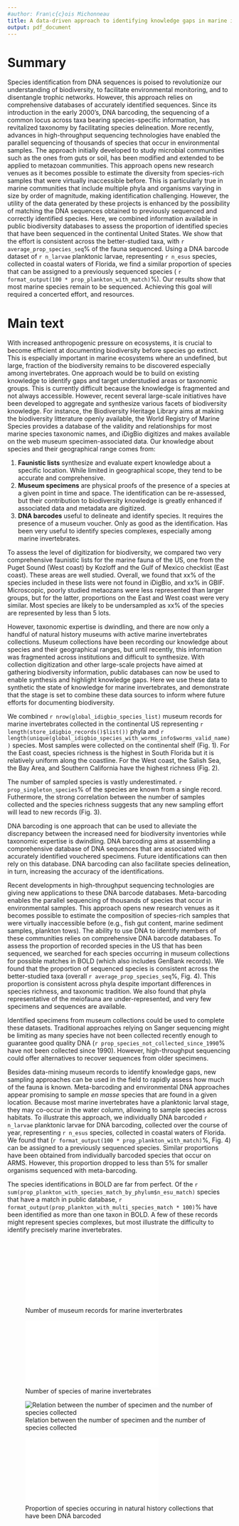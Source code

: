 ```yaml
---
#author: Fran\c{c}ois Michonneau
title: A data-driven approach to identifying knowledge gaps in marine invertebrates biodiversity
output: pdf_document
---
```



# Summary

Species identification from DNA sequences is poised to revolutionize our
understanding of biodiversity, to facilitate environmental monitoring, and to
disentangle trophic networks. However, this approach relies on comprehensive
databases of accurately identified sequences.  Since its introduction in the
early 2000's, DNA barcoding, the sequencing of a common locus across taxa
bearing species-specific information, has revitalized taxonomy by facilitating
species delineation. More recently, advances in high-throughput sequencing
technologies have enabled the parallel sequencing of thousands of species that
occur in environmental samples. The approach initially developed to study
microbial communities such as the ones from guts or soil, has been modified and
extended to be applied to metazoan communities. This approach opens new research
venues as it becomes possible to estimate the diversity from species-rich
samples that were virtually inaccessible before. This is particularly true in
marine communities that include multiple phyla and organisms varying in size by
order of magnitude, making identification challenging. However, the utility of
the data generated by these projects is enhanced by the possibility of matching
the DNA sequences obtained to previously sequenced and correctly identified
species. Here, we combined information available in public biodiversity
databases to assess the proportion of identified species that have been
sequenced in the continental United States. We show that the effort is
consistent across the better-studied taxa, with `r average_prop_species_seq`% of
the fauna sequenced. Using a DNA barcode dataset of `r n_larvae` planktonic
larvae, representing `r n_esus` species, collected in coastal waters of Florida,
we find a similar proportion of species that can be assigned to a previously
sequenced species ( `r format_output(100 * prop_plankton_with_match)`%).  Our
results show that most marine species remain to be sequenced. Achieving this
goal will required a concerted effort, and resources.


<!---
the content of insect traps, marine sediments, plankton
samples, or communities settling on artificial substratum. When applied to
metazoan communities, these sequencing approaches typically target the barcoding
gene and theefore has been dubbed "meta-barcoding". These applications are also
making the public databases for these DNA barcodes all the more valuable. To
deliver on the meta-barcoding promises, it is crucial to have comprehensive
taxonomic coverage represented in the DNA sequences public databases. Here, we
investigate the proportion of species for each marine phylum that have been
sequenced at various spatial scale.
--->

# Main text



With increased anthropogenic pressure on ecosystems, it is crucial to become
efficient at documenting biodiversity before species go extinct. This is
especially important in marine ecosystems where an undefined, but large,
fraction of the biodiversity remains to be discovered especially among
invertebrates. One approach would be to build on existing knowledge to identify
gaps and target understudied areas or taxonomic groups. This is currently
difficult because the knowledge is fragmented and not always
accessible. However, recent several large-scale initiatives have been developed
to aggregate and synthesize various facets of biodiversity knowledge. For
instance, the Biodiversity Heritage Library aims at making the biodiversity
litterature openly available, the World Registry of Marine Species provides a
database of the validity and relationships for most marine species taxonomic
names, and iDigBio digitizes and makes available on the web museum
specimen-associated data. Our knowledge about species and their geographical
range comes from:

1. **Faunistic lists** synthesize and evaluate expert knowledge about a specific
   location. While limited in geographical scope, they tend to be accurate and
   comprehensive.
1. **Museum specimens** are physical proofs of the presence of a species at a
   given point in time and space. The identification can be re-assessed, but
   their contribution to biodiversity knowledge is greatly enhanced if
   associated data and metadata are digitized.
1. **DNA barcodes** useful to delineate and identify species. It requires the
   presence of a museum voucher. Only as good as the identification. Has been
   very useful to identify species complexes, especially among marine
   invertebrates.

To assess the level of digitization for biodiversity, we compared two very
comprehensive faunistic lists for the marine fauna of the US, one from the Puget
Sound (West coast) by Kozloff and the Gulf of Mexico checklist (East
coast). These areas are well studied. Overall, we found that xx% of the species
included in these lists were not found in iDigBio, and xx% in GBIF. Microscopic,
poorly studied metaozans were less represented than larger groups, but for the
latter, proportions on the East and West coast were very similar. Most species
are likely to be undersampled as xx% of the species are represented by less than
5 lots.





However, taxonomic expertise is dwindling, and there are now only
a handful of natural history museums with active marine invertebrates
collections. Museum collections have been recording our knowledge about species
and their geographical ranges, but until recently, this information was
fragmented across institutions and difficult to synthesize. With collection
digitization and other large-scale projects have aimed at gathering biodiversity
information, public databases can now be used to enable synthesis and highlight
knowledge gaps. Here we use these data to synthetic the state of knowledge for
marine invertebrates, and demonstrate that the stage is set to combine these
data sources to inform where future efforts for documenting biodiversity.

We combined `r nrow(global_idigbio_species_list)` museum records for marine
invertebrates collected in the continental US representing
`r length(store_idigbio_records()$list())` phyla and
`r length(unique(global_idigbio_species_with_worms_info$worms_valid_name))`
species. Most samples were collected on the continental
shelf (Fig. 1). For the East coast, species richness is the highest in South Florida but
it is relatively uniform along the coastline. For the West coast, the Salish
Sea, the Bay Area, and Southern California have the highest richness (Fig. 2).

The number of sampled species is vastly underestimated.
`r prop_singleton_species`% of the species are known from a single
record. Futhermore, the strong correlation between the number of samples
collected and the species richness suggests that any new sampling effort
will lead to new records (Fig. 3).

DNA barcoding is one approach that can be used to alleviate the discrepancy
between the increased need for biodiversity inventories while taxonomic
expertise is dwindling. DNA barcoding aims at assembling a comprehensive
database of DNA sequences that are associated with accurately identified
vouchered specimens. Future identifications can then rely on this database. DNA
barcoding can also facilitate species delineation, in turn, increasing the
accuracy of the identifications.

Recent developments in high-throughput sequencing technologies are giving new
applications to these DNA barcode databases. Meta-barcoding enables the parallel
sequencing of thousands of species that occur in environmental samples.  This
approach opens new research venues as it becomes possible to estimate the
composition of species-rich samples that were virtually inaccessible before
(e.g., fish gut content, marine sediment samples, plankton tows). The ability to
use DNA to identify members of these communities relies on comprehensive DNA
barcode databases. To assess the proportion of recorded species in the US that
has been sequenced, we searched for each species occurring in museum collections
for possible matches in BOLD (which also includes GenBank records). We found
that the proportion of sequenced species is consistent across the better-studied
taxa (overall `r average_prop_species_seq`%, Fig. 4). This proportion is consistent
across phyla despite important differences in species richness, and taxonomic
tradition. We also found that phyla representative of the meiofauna are
under-represented, and very few specimens and sequences are available.

Identified specimens from museum collections could be used to complete these
datasets. Traditional approaches relying on Sanger sequencing might be limiting as
many species have not been collected recently enough to guarantee good quality DNA
(`r prop_species_not_collected_since_1990`% have not been collected since
1990). However, high-throughput sequencing could offer alternatives to recover
sequences from older specimens.

Besides data-mining museum records to identify knowledge gaps, new sampling
approaches can be used in the field to rapidly assess how much of the fauna is
known. Meta-barcoding and environmental DNA approaches appear promising to
sample _en masse_ species that are found in a given location. Because most
marine invertebrates have a planktonic larval stage, they may co-occur in the
water column, allowing to sample species across habitats. To illustrate this
approach, we individually DNA barcoded `r n_larvae` planktonic larvae for DNA
barcoding, collected over the course of year, representing `r n_esus` species,
collected in coastal waters of Florida. We found that
(`r format_output(100 * prop_plankton_with_match)`%, Fig. 4) can be assigned
to a previously sequenced species. Similar proportions have been obtained from
individually barcoded species that occur on ARMS. However, this proportion
dropped to less than 5% for smaller organisms sequenced with meta-barcoding.

The species identifications in BOLD are far from perfect. Of the
`r sum(prop_plankton_with_species_match_by_phylum$n_esu_match)` species that have a
match in public database,
`r format_output(prop_plankton_with_multi_species_match * 100)`% have been
identified as more than one taxon in BOLD. A few of these records might represent
species complexes, but most illustrate the difficulty to identify precisely
marine invertebrates.

<!-- Studying biodiversity and identifying knowledge gaps about species and their -->
<!-- distributions need to become more data-driven to target under-studided areas and -->
<!-- taxonomic groups. To survive the biodiversity crisis, we need -->
<!-- inter-disciplinarity among -->
<!-- scientists  only need to be taxonomists that can reliably -->
<!-- identify species, but also molecular biologists. -->


![Number of museum records for marine inverterbrates](figures/map_sampling_effort.pdf)

![Number of species of marine invertebrates](figures/map_diversity.pdf)

![Relation between the number of specimen and the number of species collected](figures/plot_sampling_effort.png)

![Proportion of species occuring in natural history collections that have been DNA barcoded](figures/proportion_barcoded.pdf)


<!--

The number of species that occurs in the sea remains uncertain.


While plankton is recognized for its biological importance (dispersal, food
source for many species), and can be used as an ecological indicator for
pollution or global change, identification of planktonic larvae at the species
level from morphological information is generally not possible because of the
paucity of informative characters to base the identifications on, and the lack
of knowledge of the appearance of the larval stages for most species. DNA
barcoding can bridge this knowledge gap by using genetic information to identify
larvae at the species level. These identifications are only possible if the
species have already been sequenced, and the sequences deposited in public
repositories. The accuracy of the identification relies on the expertise of the
taxonomists who identified the specimens that have been sequenced.

We collected over the course of a year planktonic larvae of marine invertebrates
in a coastal marsh of the Atlantic coast of Florida. One of our goals was to
identify these larvae at the species level using DNA barcoding. We photographed
and sequenced xxx larvae, representing an estimated xxx species. These data are
available from BOLD and can be browsed interactively at
http://plankton-atlas.net. Using records from public databases (BOLD, GenBank),
we could confidently assign only xxx% to species that had already been
sequenced. On average, these taxa were sequenced xxx km away from our study
site.

Florida is one of the most populated states, with a long tradition of studying
its marine life.  xxx universities have marine research programs, and xxx marine
laboratories. How does this proportion of xxx% identified species compare with
other places in Florida, the East coast of the US, the continental US, and the
world. In other words, how much of the species of marine invertebrates we know
about have publicly available DNA barcodes?

To estimate this number, we assembled species lists of marine invertebrates for
the continental US by querying iDigBio for each marine phylum. We only kept
records for specimens identified with a valid binomial name (specimens
identified at the genus level or higher were excluded from the analysis). We
used WoRMS to ensure that the species names were valid, and to disambiguate
possible synonyms. For each species, we retrieved avaiable DNA barcoding
sequence data from BOLD, which also includes DNA barcodes deposited in
GenBank. Of the xxx marine invertebrate species found in iDigBio, xxx% had DNA
barcodes available in public databases. These proportions varied by phylum, but
for the conspicuous and better studied groups (Porifera, Cnidaria, Mollusca,
Echinodermata), they were surprisingly consistent, and is a close estimate to
the proportion of species that have been sequenced for the United
States. Furthermore, we also looked for the proportion of species known to occur
in the Indian River Lagoon for which DNA barcodes are available, and again the
proportion of sequenced species (xxx%) is comparable.

Except for the few phyla that are known to include only a small number of
species (Cycliophora, Phoronida, Chaetognatha), microscopic groups, typically
component of the meiofauna, are disproportionally under-represented in museum
collections, and none or few species are available in public databases.

Our results highlight that most of our knowledge of marine biodiversity come
from large expeditions carried in the late 19th century and after World War
II. Since then, sampling effort has dramatically decreased, and taxonomic
expertise is waning. Yet, our ability to assign DNA sequences to species names
will greatly improve the value of the data generated by meta-barcoding studies.

and reflect that a large fraction of the diversity of
marine invertebrates remain to be sequenced.






















Marine invertebrates are the biodiversity. All but one metazoan phyla occur in
the sea. Of the xx described species, yy are marine invertebrates. They
represent a multiple array of shapes, forms, and adaptations to all marine
environments. Yet, they are proportionally understudied. Here, we analyze
publicly available data from biodiversity databases to demonstrate that the
abandonment of traditional taxonomic practices, the lack of support for natural
history collections, is hampering our ability to use marine invertebrates as
indicators of ecosystem health, the effect of global change, the identification
of model organisms, and ... Technological advances are however making easier to
identify knowledge gaps, the potential to identify where new species occur, and
document diversity.


# The role of DNA barcoding

The use of molecular data for species identification and delineation is arguably
one of the most important advances in taxonomy. Especially with DNA barcoding
that proposes to use a common genetic marker across large taxonomic groups (the
mt marker COI for animals, ITS for fungi, and xx for plants). Because these
markers have typically low intra-specific variation, and differ noticeably
between even closely related species, they can be used to identify species and
unravel species complexes.

Species identification relies on reference databases, where sequences are
associated with accurately identified individuals, held in natural history
collections. When taxonomic sampling is comprehensive, and enough individuals of
each species are sampled to be representative of the standing genetic variation
in the population, DNA barcoding can be a very accurate tool with xx-yy% error
rate.

The utility of these reference databases is getting revived with the development
of meta-barcoding techniques, where thousands of species can be sequenced in
parallel on high-throughput sequencing platforms. If methods exist to estimate
the number of species these samples contain based on the level of genetic
divergence observed among the sequences, being able to match these sequences to
identified species based on their match to a sequence in a public database would
increase the potential applications for these approaches.

Marine invertebrates are however disproportionally under-represented in DNA
sequence databses. And they have a higher rate of misidentification. There are
however some pitfalls to this number. It might actually be even higher given
that they have been identified by a single taxonomist given the lack of
redundancy in expertise.

To illustrate the consequences of having so few barcodes for invertebrates, if
we take the faunistic list of IRL, only about 20% of the species known to be
occuring in the area actually have DNA sequences available for them. On average,
each species has been sequenced xx times, and from locations on average yy km
away from IRL. Given the high propencity for cryptic species among marine
invertebrates, it is possible that ...

We also sequenced xx larvae occurring in the plankton at the Whitney Marine
Lab, representing yy species (estimated from genetic distances). Of these yy
species, only zz% had good matches in BOLD/GenBank. In both cases, taxa1, taxa2,
and taxa3 are the most underrepresented in BOLD.


# The waining of taxonomy

Total number of collections in the US, how many have marine invertebrate
collections, how many have active curators.




We don't know how many species are in the sea. Estimates vary widely. Difficult
to sample because diversity of habitats, each requiring special sampling
techniques. Meanwhile, taxonomic expertise is decreasing despite efforts to keep
it alive (PEET).

To get around issue of sampling different habitat, sample coastal
meroplankton. Most species go through planktonic phase, therefore common habitat
to sample them all. The issue is that they look very different from adults, and
only DNA can be used to identify them.

Barcoding is not perfect, but can be very powerful to identify the larval forms
(e.g. one of the first paper was sampling caterpillars). Potentially differences
in larva that are not seen in adults and could be additional characters to tell
species appart.

Advantage of sampling plankton is that a single habitat is sampled. Not enough
known about heterogeneity in spatial distribution.

We sampled plankton bi-weekly for a year, and sequenced the larvae
found. Sequenced the barcoding gene and tried to match how many species we could
identify based on records in public databases. Overall, low percentage of
match. And matches also led to several species that have been collected but that
have not been identified to an appropriate level.

To compare the results we obtained here, and see how they could compare to other
habitats, we downloaded the species list from Indian River lagoon inventory. It
is the most comprehensive checklist in Florida, and has been developed over many
years. We asked how many of the species occurring in the Indian River Lagoon have
already been sequenced. We did the matching based on the species names. If we
find higher proportion of sequenced species, it means that plankton gives access
to species that are difficult to sample as adults. If lower proportion, it means
that we don't have many of the adults sequenced at Whitney.

Using plankton to sample biodiversity could lead to a speedup of
documentation. It would allow the identification of taxa/habitats that need
special attention. If representative of adult communities, could also be a
useful tool to monitor status of ecosystem through time.

Better database, can also be used to estimate the proportion of really dark
planktonic taxa.

Understand better population connectivity, currents



Importance of plankton in connecting populations. Important as food source.

Swimming in the dark in the age of big data

Biodiversity is in the sea. All phyla but one. New lineages of eukaryotes,
viruses...

We are at a time where it becomes cheaper and easier to delineate species. To
sort through specimens to identify species. So taxonomists can focus on
studying/describing new species.

Granularity of data not sufficient to be able to detect changes in the
environment, shifts in species ranges, changes in trophic structure. Understand
effect of small animals.

Rely on high school students, citizen science initiatives to help with labor
intensive part.

Oceans are fascinating.

Bioprospection

focus on a few taxa but lots of groups we know nothing about.

Strong focus on vertebrates. We are building theories and making conservation
approaches on a small fraction of the tree of life.

Trait data

Species Distribution

--->
